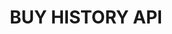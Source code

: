 ---
title: BUY HISTORY API 
openapi: 'GET /payments/buy/history '
description: User crypto buy history.
lastUpdated: March 2025
---